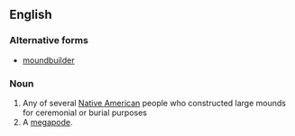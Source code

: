 ==English==

===Alternative forms===
* [[moundbuilder]]

===Noun===
{{wikipedia}}
{{en-noun|sg=[[mound]] [[builder]]}}

# Any of several [[Native American]] people who constructed large mounds for ceremonial or burial purposes
# A [[megapode]].